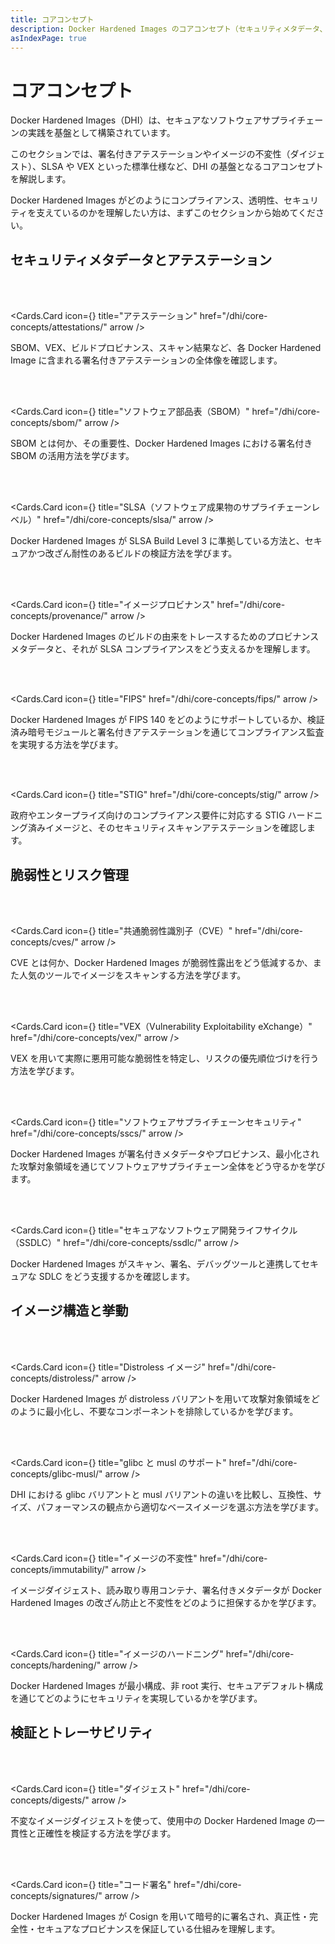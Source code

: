 ```yaml
---
title: コアコンセプト
description: Docker Hardened Images のコアコンセプト（セキュリティメタデータ、脆弱性管理、イメージ構造、検証方法）について学びましょう。
asIndexPage: true
---
```



# コアコンセプト

Docker Hardened Images（DHI）は、セキュアなソフトウェアサプライチェーンの実践を基盤として構築されています。

このセクションでは、署名付きアテステーションやイメージの不変性（ダイジェスト）、SLSA や VEX といった標準仕様など、DHI の基盤となるコアコンセプトを解説します。

Docker Hardened Images がどのようにコンプライアンス、透明性、セキュリティを支えているのかを理解したい方は、まずこのセクションから始めてください。

## セキュリティメタデータとアテステーション

<br />
<br />

<Cards.Card
  icon={<MdAssignment />}
  title="アテステーション"
  href="/dhi/core-concepts/attestations/"
  arrow
/>

SBOM、VEX、ビルドプロビナンス、スキャン結果など、各 Docker Hardened Image に含まれる署名付きアテステーションの全体像を確認します。

<br />
<br />

<Cards.Card
  icon={<FaListAlt />}
  title="ソフトウェア部品表（SBOM）"
  href="/dhi/core-concepts/sbom/"
  arrow
/>

SBOM とは何か、その重要性、Docker Hardened Images における署名付き SBOM の活用方法を学びます。

<br />
<br />

<Cards.Card
  icon={<MdFactCheck />}
  title="SLSA（ソフトウェア成果物のサプライチェーンレベル）"
  href="/dhi/core-concepts/slsa/"
  arrow
/>

Docker Hardened Images が SLSA Build Level 3 に準拠している方法と、セキュアかつ改ざん耐性のあるビルドの検証方法を学びます。

<br />
<br />

<Cards.Card
  icon={<MdTrackChanges />}
  title="イメージプロビナンス"
  href="/dhi/core-concepts/provenance/"
  arrow
/>

Docker Hardened Images のビルドの由来をトレースするためのプロビナンスメタデータと、それが SLSA コンプライアンスをどう支えるかを理解します。

<br />
<br />

<Cards.Card
  icon={<MdVerified />}
  title="FIPS"
  href="/dhi/core-concepts/fips/"
  arrow
/>

Docker Hardened Images が FIPS 140 をどのようにサポートしているか、検証済み暗号モジュールと署名付きアテステーションを通じてコンプライアンス監査を実現する方法を学びます。

<br />
<br />

<Cards.Card
  icon={<MdPolicy />}
  title="STIG"
  href="/dhi/core-concepts/stig/"
  arrow
/>

政府やエンタープライズ向けのコンプライアンス要件に対応する STIG ハードニング済みイメージと、そのセキュリティスキャンアテステーションを確認します。

## 脆弱性とリスク管理

<br />
<br />

<Cards.Card
  icon={<MdError />}
  title="共通脆弱性識別子（CVE）"
  href="/dhi/core-concepts/cves/"
  arrow
/>

CVE とは何か、Docker Hardened Images が脆弱性露出をどう低減するか、また人気のツールでイメージをスキャンする方法を学びます。

<br />
<br />

<Cards.Card
  icon={<MdWarning />}
  title="VEX（Vulnerability Exploitability eXchange）"
  href="/dhi/core-concepts/vex/"
  arrow
/>

VEX を用いて実際に悪用可能な脆弱性を特定し、リスクの優先順位づけを行う方法を学びます。

<br />
<br />

<Cards.Card
  icon={<MdShield />}
  title="ソフトウェアサプライチェーンセキュリティ"
  href="/dhi/core-concepts/sscs/"
  arrow
/>

Docker Hardened Images が署名付きメタデータやプロビナンス、最小化された攻撃対象領域を通じてソフトウェアサプライチェーン全体をどう守るかを学びます。

<br />
<br />

<Cards.Card
  icon={<MdBuildCircle />}
  title="セキュアなソフトウェア開発ライフサイクル（SSDLC）"
  href="/dhi/core-concepts/ssdlc/"
  arrow
/>

Docker Hardened Images がスキャン、署名、デバッグツールと連携してセキュアな SDLC をどう支援するかを確認します。

## イメージ構造と挙動

<br />
<br />

<Cards.Card
  icon={<MdBuildCircle />}
  title="Distroless イメージ"
  href="/dhi/core-concepts/distroless/"
  arrow
/>

Docker Hardened Images が distroless バリアントを用いて攻撃対象領域をどのように最小化し、不要なコンポーネントを排除しているかを学びます。

<br />
<br />

<Cards.Card
  icon={<MdOutlineSwapVert />}
  title="glibc と musl のサポート"
  href="/dhi/core-concepts/glibc-musl/"
  arrow
/>

DHI における glibc バリアントと musl バリアントの違いを比較し、互換性、サイズ、パフォーマンスの観点から適切なベースイメージを選ぶ方法を学びます。

<br />
<br />

<Cards.Card
  icon={<MdDoNotDisturbOn />}
  title="イメージの不変性"
  href="/dhi/core-concepts/immutability/"
  arrow
/>

イメージダイジェスト、読み取り専用コンテナ、署名付きメタデータが Docker Hardened Images の改ざん防止と不変性をどのように担保するかを学びます。

<br />
<br />

<Cards.Card
  icon={<MdOutlineSecurity />}
  title="イメージのハードニング"
  href="/dhi/core-concepts/hardening/"
  arrow
/>

Docker Hardened Images が最小構成、非 root 実行、セキュアデフォルト構成を通じてどのようにセキュリティを実現しているかを学びます。

## 検証とトレーサビリティ

<br />
<br />

<Cards.Card
  icon={<MdOutlineSecurity />}
  title="ダイジェスト"
  href="/dhi/core-concepts/digests/"
  arrow
/>

不変なイメージダイジェストを使って、使用中の Docker Hardened Image の一貫性と正確性を検証する方法を学びます。

<br />
<br />

<Cards.Card
  icon={<MdKey />}
  title="コード署名"
  href="/dhi/core-concepts/signatures/"
  arrow
/>

Docker Hardened Images が Cosign を用いて暗号的に署名され、真正性・完全性・セキュアなプロビナンスを保証している仕組みを理解します。

